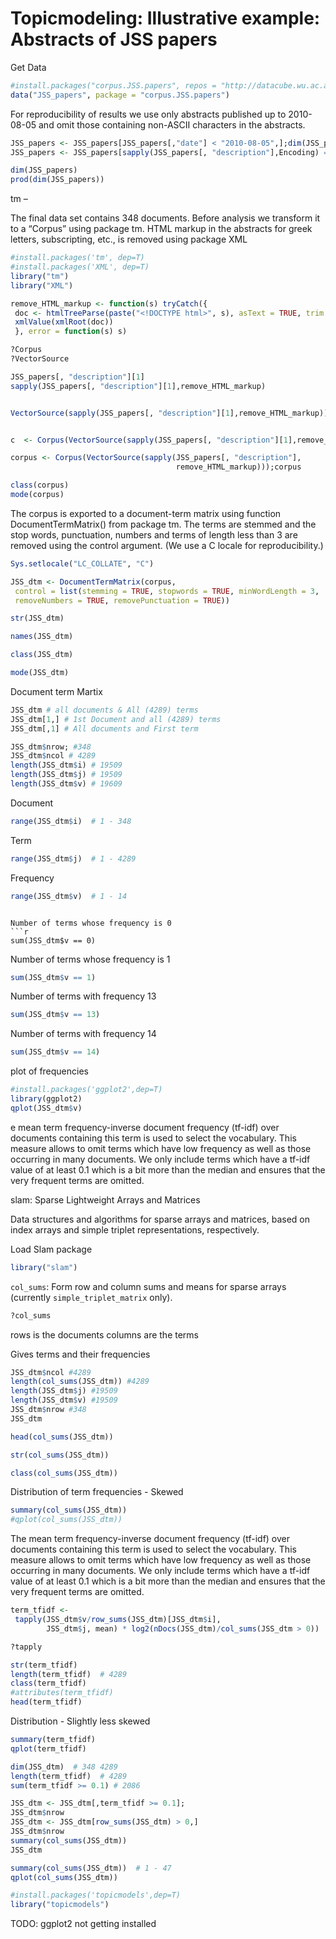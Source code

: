  Topicmodeling: Illustrative example: Abstracts of JSS papers
========================================================
Get Data
```r
#install.packages("corpus.JSS.papers", repos = "http://datacube.wu.ac.at/", type = "source")
data("JSS_papers", package = "corpus.JSS.papers")
```
For reproducibility of results we use only abstracts published up to 2010-08-05 and omit those containing non-ASCII characters in the abstracts.


```r
JSS_papers <- JSS_papers[JSS_papers[,"date"] < "2010-08-05",];dim(JSS_papers)
JSS_papers <- JSS_papers[sapply(JSS_papers[, "description"],Encoding) == "unknown",];dim(JSS_papers)
```




```r
dim(JSS_papers)
prod(dim(JSS_papers))
```

tm -- 


The final data set contains 348 documents. Before analysis we transform it to a "Corpus" using package tm. 
HTML markup in the abstracts for greek letters, subscripting, etc., is removed using package XML

```r
#install.packages('tm', dep=T)
#install.packages('XML', dep=T)
library("tm")
library("XML")
```

```r
remove_HTML_markup <- function(s) tryCatch({
 doc <- htmlTreeParse(paste("<!DOCTYPE html>", s), asText = TRUE, trim = FALSE)
 xmlValue(xmlRoot(doc))
 }, error = function(s) s)
```

```r
?Corpus
?VectorSource
```

```r
JSS_papers[, "description"][1]
sapply(JSS_papers[, "description"][1],remove_HTML_markup)


VectorSource(sapply(JSS_papers[, "description"][1],remove_HTML_markup))


c  <- Corpus(VectorSource(sapply(JSS_papers[, "description"][1],remove_HTML_markup)));c


```


```r
corpus <- Corpus(VectorSource(sapply(JSS_papers[, "description"],
                                     remove_HTML_markup)));corpus
```


```r
class(corpus)
mode(corpus)
```

The corpus is exported to a document-term matrix using function DocumentTermMatrix()
from package tm. The terms are stemmed and the stop words, punctuation, numbers and
terms of length less than 3 are removed using the control argument. (We use a C locale for reproducibility.)

```r
Sys.setlocale("LC_COLLATE", "C")
```




```r
JSS_dtm <- DocumentTermMatrix(corpus,
 control = list(stemming = TRUE, stopwords = TRUE, minWordLength = 3,
 removeNumbers = TRUE, removePunctuation = TRUE))
```

```r
str(JSS_dtm)
```

```r
names(JSS_dtm)
```

```r
class(JSS_dtm)
```

```r
mode(JSS_dtm)
```

Document term Martix
```r
JSS_dtm # all documents & All (4289) terms 
JSS_dtm[1,] # 1st Document and all (4289) terms
JSS_dtm[,1] # All documents and First term
```

```r
JSS_dtm$nrow; #348
JSS_dtm$ncol # 4289
length(JSS_dtm$i) # 19509
length(JSS_dtm$j) # 19509
length(JSS_dtm$v) # 19609
```
Document
```r
range(JSS_dtm$i)  # 1 - 348
```
Term
```r
range(JSS_dtm$j)  # 1 - 4289
```
Frequency
```r
range(JSS_dtm$v)  # 1 - 14
```
```

Number of terms whose frequency is 0
```r
sum(JSS_dtm$v == 0)
```

Number of terms whose frequency is 1
```r
sum(JSS_dtm$v == 1)
```

Number of terms with frequency 13
```r
sum(JSS_dtm$v == 13)
```

Number of terms with frequency 14 
```r
sum(JSS_dtm$v == 14)
```

plot of frequencies
```r
#install.packages('ggplot2',dep=T)
library(ggplot2)
qplot(JSS_dtm$v)
```

e mean term frequency-inverse document frequency (tf-idf) over documents containing this term is used to select the vocabulary. This measure allows to omit terms which have low frequency as well as those occurring in many documents. We only include terms which have a tf-idf value of at least 0.1 which is a bit more than the median and ensures that the very frequent terms are omitted.

slam: Sparse Lightweight Arrays and Matrices

Data structures and algorithms for sparse arrays and matrices, based on index arrays and simple triplet representations, respectively.

Load Slam package
```r
library("slam")
```


`col_sums`: Form row and column sums and means for sparse arrays (currently `simple_triplet_matrix` only).

```r
?col_sums
```

rows is the documents 
columns are the terms 

Gives terms and their frequencies
```r
JSS_dtm$ncol #4289
length(col_sums(JSS_dtm)) #4289
length(JSS_dtm$j) #19509
length(JSS_dtm$v) #19509
JSS_dtm$nrow #348
JSS_dtm
```

```r
head(col_sums(JSS_dtm))
```

```r
str(col_sums(JSS_dtm))
```

```r
class(col_sums(JSS_dtm))
```

Distribution of term frequencies - Skewed
```r
summary(col_sums(JSS_dtm))
#qplot(col_sums(JSS_dtm))
```

The mean term frequency-inverse document frequency (tf-idf) over documents containing this term is used to select the vocabulary. This measure allows to omit terms which have low frequency as well as those occurring in many documents. We only include terms which have a tf-idf value of at least 0.1 which is a bit more than the median and ensures that the very frequent terms are omitted.

```r
term_tfidf <-
 tapply(JSS_dtm$v/row_sums(JSS_dtm)[JSS_dtm$i], 
        JSS_dtm$j, mean) * log2(nDocs(JSS_dtm)/col_sums(JSS_dtm > 0))
```

```r
?tapply
```

```r
str(term_tfidf)
length(term_tfidf)  # 4289
class(term_tfidf) 
#attributes(term_tfidf)
head(term_tfidf)
```


Distribution - Slightly less skewed
```r
summary(term_tfidf)
qplot(term_tfidf)
```

```r
dim(JSS_dtm)  # 348 4289
length(term_tfidf)  # 4289
sum(term_tfidf >= 0.1) # 2086

JSS_dtm <- JSS_dtm[,term_tfidf >= 0.1];
JSS_dtm$nrow
JSS_dtm <- JSS_dtm[row_sums(JSS_dtm) > 0,]
JSS_dtm$nrow
summary(col_sums(JSS_dtm))
JSS_dtm
```


```r
summary(col_sums(JSS_dtm))  # 1 - 47 
qplot(col_sums(JSS_dtm))
```

```r
#install.packages('topicmodels',dep=T)
library("topicmodels")
```


TODO: 
ggplot2 not getting installed







